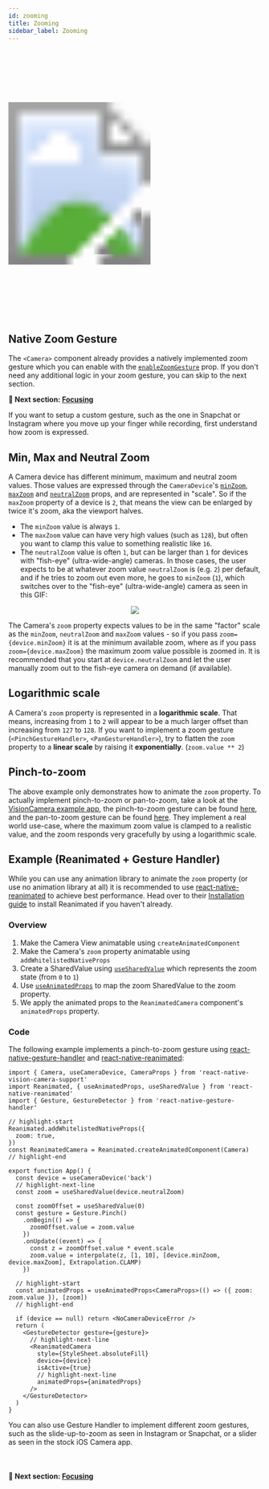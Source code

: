 ```yaml
---
id: zooming
title: Zooming
sidebar_label: Zooming
---
```



<div class="image-container">
  <svg xmlns="http://www.w3.org/2000/svg" width="283" height="535">
    <image href={useBaseUrl('img/demo.gif')} x="18" y="33" width="247" height="469" />
    <image href={useBaseUrl('img/frame.png')} width="283" height="535" />
  </svg>
</div>

## Native Zoom Gesture

The `<Camera>` component already provides a natively implemented zoom gesture which you can enable with the [`enableZoomGesture`](/docs/api/interfaces/CameraProps#enablezoomgesture) prop. If you don't need any additional logic in your zoom gesture, you can skip to the next section.

**🚀 Next section: [Focusing](focusing)**

If you want to setup a custom gesture, such as the one in Snapchat or Instagram where you move up your finger while recording, first understand how zoom is expressed.

## Min, Max and Neutral Zoom

A Camera device has different minimum, maximum and neutral zoom values. Those values are expressed through the `CameraDevice`'s [`minZoom`](/docs/api/interfaces/CameraDevice#minzoom), [`maxZoom`](/docs/api/interfaces/CameraDevice#maxzoom) and [`neutralZoom`](/docs/api/interfaces/CameraDevice#neutralzoom) props, and are represented in "scale". So if the `maxZoom` property of a device is `2`, that means the view can be enlarged by twice it's zoom, aka the viewport halves.

- The `minZoom` value is always `1`.
- The `maxZoom` value can have very high values (such as `128`), but often you want to clamp this value to something realistic like `16`.
- The `neutralZoom` value is often `1`, but can be larger than `1` for devices with "fish-eye" (ultra-wide-angle) cameras. In those cases, the user expects to be at whatever zoom value `neutralZoom` is (e.g. `2`) per default, and if he tries to zoom out even more, he goes to `minZoom` (`1`), which switches over to the "fish-eye" (ultra-wide-angle) camera as seen in this GIF:

<div align="center">
  <img class="doc-image" src="/img/multi-camera.gif" />
</div>

The Camera's `zoom` property expects values to be in the same "factor" scale as the `minZoom`, `neutralZoom` and `maxZoom` values - so if you pass `zoom={device.minZoom}` it is at the minimum available zoom, where as if you pass `zoom={device.maxZoom}` the maximum zoom value possible is zoomed in. It is recommended that you start at `device.neutralZoom` and let the user manually zoom out to the fish-eye camera on demand (if available).

## Logarithmic scale

A Camera's `zoom` property is represented in a **logarithmic scale**. That means, increasing from `1` to `2` will appear to be a much larger offset than increasing from `127` to `128`. If you want to implement a zoom gesture (`<PinchGestureHandler>`, `<PanGestureHandler>`), try to flatten the `zoom` property to a **linear scale** by raising it **exponentially**. (`zoom.value ** 2`)

## Pinch-to-zoom

The above example only demonstrates how to animate the `zoom` property. To actually implement pinch-to-zoom or pan-to-zoom, take a look at the [VisionCamera example app](https://github.com/mrousavy/react-native-vision-camera/tree/main/example), the pinch-to-zoom gesture can be found [here](https://github.com/mrousavy/react-native-vision-camera/blob/main/example/src/views/CaptureButton.tsx#L189-L208), and the pan-to-zoom gesture can be found [here](https://github.com/mrousavy/react-native-vision-camera/blob/d8551792e97eaa6fa768f54059ffce054bf748d9/example/src/views/CaptureButton.tsx#L185-L205). They implement a real world use-case, where the maximum zoom value is clamped to a realistic value, and the zoom responds very gracefully by using a logarithmic scale.

## Example (Reanimated + Gesture Handler)

While you can use any animation library to animate the `zoom` property (or use no animation library at all) it is recommended to use [react-native-reanimated](https://github.com/software-mansion/react-native-reanimated) to achieve best performance. Head over to their [Installation guide](https://docs.swmansion.com/react-native-reanimated/docs/installation) to install Reanimated if you haven't already.

### Overview

1. Make the Camera View animatable using `createAnimatedComponent`
2. Make the Camera's `zoom` property animatable using `addWhitelistedNativeProps`
3. Create a SharedValue using [`useSharedValue`](https://docs.swmansion.com/react-native-reanimated/docs/api/useSharedValue) which represents the zoom state (from `0` to `1`)
4. Use [`useAnimatedProps`](https://docs.swmansion.com/react-native-reanimated/docs/api/useAnimatedProps) to map the zoom SharedValue to the zoom property.
5. We apply the animated props to the `ReanimatedCamera` component's `animatedProps` property.

### Code

The following example implements a pinch-to-zoom gesture using [react-native-gesture-handler](https://github.com/software-mansion/react-native-gesture-handler/) and [react-native-reanimated](https://github.com/software-mansion/react-native-reanimated):

```tsx
import { Camera, useCameraDevice, CameraProps } from 'react-native-vision-camera-support'
import Reanimated, { useAnimatedProps, useSharedValue } from 'react-native-reanimated'
import { Gesture, GestureDetector } from 'react-native-gesture-handler'

// highlight-start
Reanimated.addWhitelistedNativeProps({
  zoom: true,
})
const ReanimatedCamera = Reanimated.createAnimatedComponent(Camera)
// highlight-end

export function App() {
  const device = useCameraDevice('back')
  // highlight-next-line
  const zoom = useSharedValue(device.neutralZoom)

  const zoomOffset = useSharedValue(0)
  const gesture = Gesture.Pinch()
    .onBegin(() => {
      zoomOffset.value = zoom.value
    })
    .onUpdate((event) => {
      const z = zoomOffset.value * event.scale
      zoom.value = interpolate(z, [1, 10], [device.minZoom, device.maxZoom], Extrapolation.CLAMP)
    })

  // highlight-start
  const animatedProps = useAnimatedProps<CameraProps>(() => ({ zoom: zoom.value }), [zoom])
  // highlight-end

  if (device == null) return <NoCameraDeviceError />
  return (
    <GestureDetector gesture={gesture}>
      // highlight-next-line
      <ReanimatedCamera
        style={StyleSheet.absoluteFill}
        device={device}
        isActive={true}
        // highlight-next-line
        animatedProps={animatedProps}
      />
    </GestureDetector>
  )
}
```

You can also use Gesture Handler to implement different zoom gestures, such as the slide-up-to-zoom as seen in Instagram or Snapchat, or a slider as seen in the stock iOS Camera app.

<br />

#### 🚀 Next section: [Focusing](focusing)

